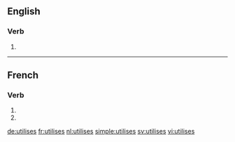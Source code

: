 {{also|utilisés}}
==English==

===Verb===
{{head|en}}

# {{en-third-person singular of|utilise}}

----

==French==

===Verb===
{{fr-verb-form}}

# {{conjugation of|utiliser||2|s|pres|ind|lang=fr}}
# {{conjugation of|utiliser||2|s|pres|sub|lang=fr}}

[[de:utilises]]
[[fr:utilises]]
[[nl:utilises]]
[[simple:utilises]]
[[sv:utilises]]
[[vi:utilises]]